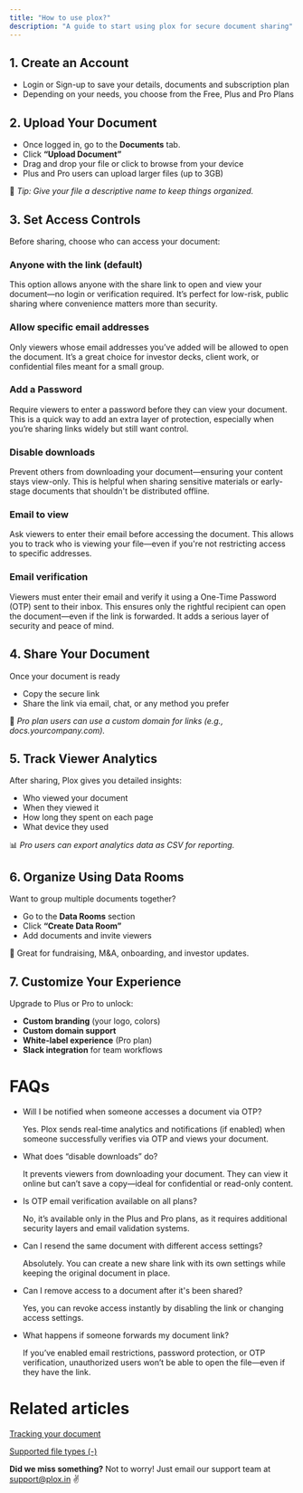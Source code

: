 ```yaml
---
title: "How to use plox?"
description: "A guide to start using plox for secure document sharing"
---
```


## 1. Create an Account

- Login or Sign-up to save your details, documents and subscription plan
- Depending on your needs, you choose from the Free, Plus and Pro Plans

## **2. Upload Your Document**

- Once logged in, go to the **Documents** tab.
- Click **“Upload Document”**
- Drag and drop your file or click to browse from your device
- Plus and Pro users can upload larger files (up to 3GB)

📌 _Tip: Give your file a descriptive name to keep things organized._

## 3. **Set Access Controls**

Before sharing, choose who can access your document:

### **Anyone with the link** (default)

This option allows anyone with the share link to open and view your document—no login or verification required. It’s perfect for low-risk, public sharing where convenience matters more than security.

### Allow specific email addresses

Only viewers whose email addresses you’ve added will be allowed to open the document. It’s a great choice for investor decks, client work, or confidential files meant for a small group.

### Add a Password

Require viewers to enter a password before they can view your document. This is a quick way to add an extra layer of protection, especially when you’re sharing links widely but still want control.

### Disable downloads

Prevent others from downloading your document—ensuring your content stays view-only. This is helpful when sharing sensitive materials or early-stage documents that shouldn't be distributed offline.

### Email to view

Ask viewers to enter their email before accessing the document. This allows you to track who is viewing your file—even if you're not restricting access to specific addresses.

### Email verification

Viewers must enter their email and verify it using a One-Time Password (OTP) sent to their inbox. This ensures only the rightful recipient can open the document—even if the link is forwarded. It adds a serious layer of security and peace of mind.

## 4. **Share Your Document**

Once your document is ready

- Copy the secure link
- Share the link via email, chat, or any method you prefer

📌 _Pro plan users can use a custom domain for links (e.g., docs.yourcompany.com)._

## 5. **Track Viewer Analytics**

After sharing, Plox gives you detailed insights:

- Who viewed your document
- When they viewed it
- How long they spent on each page
- What device they used

📊 _Pro users can export analytics data as CSV for reporting._

## 6. **Organize Using Data Rooms**

Want to group multiple documents together?

- Go to the **Data Rooms** section
- Click **“Create Data Room”**
- Add documents and invite viewers

📁 Great for fundraising, M&A, onboarding, and investor updates.

## 7. **Customize Your Experience**

Upgrade to Plus or Pro to unlock:

- **Custom branding** (your logo, colors)
- **Custom domain support**
- **White-label experience** (Pro plan)
- **Slack integration** for team workflows

# FAQs

- Will I be notified when someone accesses a document via OTP?

  Yes. Plox sends real-time analytics and notifications (if enabled) when someone successfully verifies via OTP and views your document.
- What does “disable downloads” do?

  It prevents viewers from downloading your document. They can view it online but can’t save a copy—ideal for confidential or read-only content.
- Is OTP email verification available on all plans?

  No, it’s available only in the Plus and Pro plans, as it requires additional security layers and email validation systems.
- Can I resend the same document with different access settings?

  Absolutely. You can create a new share link with its own settings while keeping the original document in place.
- Can I remove access to a document after it's been shared?

  Yes, you can revoke access instantly by disabling the link or changing access settings.
- What happens if someone forwards my document link?

  If you’ve enabled email restrictions, password protection, or OTP verification, unauthorized users won’t be able to open the file—even if they have the link.

# Related articles

[Tracking your document](https://help.plox.in/getting-started/tracking-your-document)

[Supported file types (-)](https://help.plox.in/getting-started/supported-file-types)

**Did we miss something?** Not to worry! Just email our support team at [support@plox.in](mailto:support@plox.in) ✌️